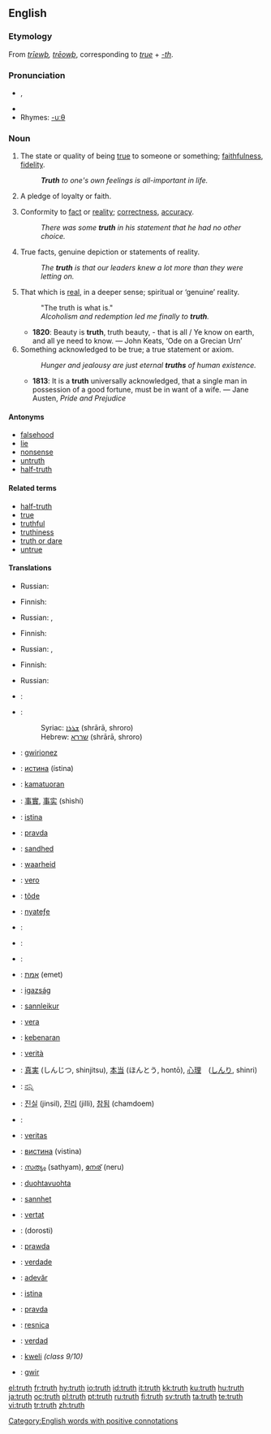 {{wikipedia|Truth (disambiguation)}}
==English==

{{rank|around|black|lady|414|truth|turn|hold|cause}}

{{wikipedia}}

===Etymology===
From {{OE.}} ''[[triewþ|trīewþ]], [[treowþ|trēowþ]]'', corresponding to ''[[true]]'' + ''[[-th]]''.

===Pronunciation===
* {{IPA|/tɹuːθ/}}, {{SAMPA|/tru:T/}}
* {{audio|en-us-truth.ogg|Audio (US)}}
* Rhymes: [[Rhymes:English:-uːθ|-uːθ]]

===Noun===
{{en-noun}}

# {{archaic}} The state or quality of being [[true]] to someone or something; [[faithfulness]], [[fidelity]].
#: '''''Truth''' to one's own feelings is all-important in life.''
# {{obsolete}} A pledge of loyalty or faith.
# Conformity to [[fact]] or [[reality]]; [[correctness]], [[accuracy]].
#: ''There was some '''truth''' in his statement that he had no other choice.''
# True facts, genuine depiction or statements of reality.
#: ''The '''truth''' is that our leaders knew a lot more than they were letting on.''
# That which is [[real]], in a deeper sense; spiritual or ‘genuine’ reality.
#: "The truth is what is."
#: ''Alcoholism and redemption led me finally to '''truth'''.''
#* '''1820''': Beauty is '''truth''', truth beauty, - that is all / Ye know on earth, and all ye need to know. — John Keats, ‘Ode on a Grecian Urn’
# Something acknowledged to be true; a true statement or axiom.
#: ''Hunger and jealousy are just eternal '''truths''' of human existence.''
#* '''1813''': It is a '''truth''' universally acknowledged, that a single man in possession of a good fortune, must be in want of a wife. — Jane Austen, ''Pride and Prejudice''

====Antonyms====
* [[falsehood]]
* [[lie]]
* [[nonsense]]
* [[untruth]]
* [[half-truth]]

====Related terms====
* [[half-truth]]
* [[true]]
* [[truthful]]
* [[truthiness]]
* [[truth or dare]]
* [[untrue]]

====Translations====
{{trans-top|the state or quality of being true to someone or something}}
{{trans-mid}}
*Russian: {{t|ru|верность|f|sc=Cyrl|tr=v'érnost'}}
{{trans-bottom}}

{{trans-top|a pledge of loyalty or faith}}
{{trans-mid}}
{{trans-bottom}}

{{trans-top|conformity to fact or reality}}
*Finnish: {{t-|fi|totuus}}
{{trans-mid}}
*Russian: {{t|ru|правда|f|sc=Cyrl|tr=právda}}, {{t|ru|истина|f|sc=Cyrl|tr=ístina}}
{{trans-bottom}}

{{trans-top|true facts}}
*Finnish: {{t-|fi|totuus}}
{{trans-mid}}
*Russian: {{t|ru|правда|f|sc=Cyrl|tr=právda}}, {{t|ru|истина|f|sc=Cyrl|tr=ístina}}
{{trans-bottom}}

{{trans-top|that which is real}}
{{trans-mid}}
{{trans-bottom}}

{{trans-top|something acknowledged to be true}}
*Finnish: {{t-|fi|totuus}}
{{trans-mid}}
*Russian: {{t|ru|истина|f|sc=Cyrl|tr=ístina}}
{{trans-bottom}}

{{checktrans-top}}
*{{ttbc|Arabic}}: {{Arab|[[صدق]]}} {{IPAchar|(ʂeɖq)}} {{m}}
*{{ttbc|Aramaic}}:
*: Syriac: [[ܫܪܪܐ]] (shrārā, shroro) {{m}}
*: Hebrew: [[שררא]] (shrārā, shroro) {{m}}
*{{ttbc|Breton}}: [[gwirionez]] {{f}}
*{{ttbc|Bulgarian}}: [[истина]] (ístina) {{f}}
*{{ttbc|Cebuano}}: [[kamatuoran]]
*{{ttbc|Chinese}}: [[事實]], [[事实]] (shìshí)
*{{ttbc|Croatian}}: [[istina]]
*{{ttbc|Czech}}: [[pravda]]
*{{ttbc|Danish}}: [[sandhed]]
*{{ttbc|Dutch}}: [[waarheid]] {{f}}
*{{ttbc|Esperanto}}: [[vero]]
*{{ttbc|Estonian}}: [[tõde]]
*{{ttbc|Ewe}}: [[nyateƒe]]
*{{ttbc|French}}: {{t+|fr|vérité|f}}
*{{ttbc|German}}: {{t+|de|Wahrheit|f}}
*{{ttbc|Greek}}: {{t+|el|αλήθεια|f|sc=Grek}}
*{{ttbc|Hebrew}}: [[אמת]] (emet) {{f}}
*{{ttbc|Hungarian}}: [[igazság]]
*{{ttbc|Icelandic}}: [[sannleikur]] {{m}}
*{{ttbc|Ido}}: [[vera]]
*{{ttbc|Indonesian}}: [[kebenaran]]
*{{ttbc|Italian}}: [[verità]] {{f}}
{{checktrans-mid}}
*{{ttbc|Japanese}}: [[真実]] (しんじつ, shinjitsu), [[本当]] (ほんとう, hontō), [[心理]]　([[しんり]], shinri)
*{{ttbc|Kannada}}: [[ನನ್ನಿ]]
*{{ttbc|Korean}}: [[진실]] (jinsil), [[진리]] (jilli), [[참됨]] (chamdoem)
*{{ttbc|Kurdish}}: {{KUchar|[[ڕاستی]]}}
*{{ttbc|Latin}}: [[veritas]] {{f}}
*{{ttbc|Macedonian}}: [[вистина]] (vistina) {{f}}
*{{ttbc|Malayalam}}: [[സത്യം]] (sathyam), [[നേര്]] (neru)
*{{ttbc|Northern Sami}}: [[duohtavuohta]]
*{{ttbc|Norwegian}}: [[sannhet]]
*{{ttbc|Occitan}}: [[vertat]] {{f}}
*{{ttbc|Persian}}: {{fa-Arab|[[درستی]]}} (dorosti)
*{{ttbc|Polish}}: [[prawda]] {{f}}
*{{ttbc|Portuguese}}: [[verdade]] {{f}}
*{{ttbc|Romanian}}: [[adevăr]] {{n}}
*{{ttbc|Serbian}}: [[istina]] {{f}}
*{{ttbc|Slovak}}: [[pravda]] {{f}}
*{{ttbc|Slovene}}: [[resnica]] {{f}}
*{{ttbc|Spanish}}: [[verdad]] {{f}}
*{{ttbc|Swahili}}: [[kweli]]  ''(class 9/10)''
*{{ttbc|Welsh}}: [[gwir]]
{{checktrans-bottom}}

[[Category:English words with positive connotations]]

[[el:truth]]
[[fr:truth]]
[[hy:truth]]
[[io:truth]]
[[id:truth]]
[[it:truth]]
[[kk:truth]]
[[ku:truth]]
[[hu:truth]]
[[ja:truth]]
[[oc:truth]]
[[pl:truth]]
[[pt:truth]]
[[ru:truth]]
[[fi:truth]]
[[sv:truth]]
[[ta:truth]]
[[te:truth]]
[[vi:truth]]
[[tr:truth]]
[[zh:truth]]